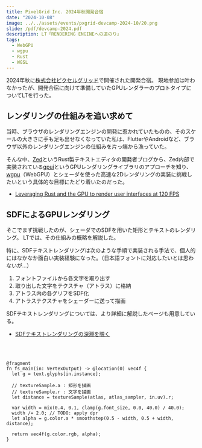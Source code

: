```yaml
---
title: PixelGrid Inc. 2024年秋開発合宿
date: "2024-10-08"
image: ../../assets/events/pxgrid-devcamp-2024-10/20.png
slide: /pdf/devcamp-2024.pdf
description: LT「RENDERING ENGINEへの道のり」
tags:
  - WebGPU
  - wgpu
  - Rust
  - WGSL
---
```




2024年秋に[株式会社ピクセルグリッド](https://www.pxgrid.com/)で開催された開発合宿。
現地参加は叶わなかったが、開発合宿に向けて準備していたGPUレンダラーのプロトタイプについてLTを行った。

## レンダリングの仕組みを追い求めて

当時、ブラウザのレンダリングエンジンの開発に惹かれていたものの、そのスケールの大きさに手も足も出せなくなっていた私は、FlutterやAndroidなど、ブラウザ以外のレンダリングエンジンの仕組みを片っ端から漁っていた。

そんな中、[Zed](https://zed.dev/)というRust製テキストエディタの開発者ブログから、Zed内部で実装されている[gpui](https://www.gpui.rs/)というGPUレンダリングライブラリのアプローチを知り、[wgpu](https://wgpu.rs/)（WebGPU）とシェーダを使った高速な2Dレンダリングの実装に挑戦したいという具体的な目標にたどり着いたのだった。

- [Leveraging Rust and the GPU to render user interfaces at 120 FPS](https://zed.dev/blog/videogame)

## SDFによるGPUレンダリング

そこでまず挑戦したのが、シェーダでのSDFを用いた矩形とテキストのレンダリング。
LTでは、その仕組みの概略を解説した。

特に、SDFテキストレンダリングは次のような手順で実装される手法で、個人的にはなかなか面白い実装経験になった。（日本語フォントに対応したいとは思わないが…）

1. フォントファイルから各文字を取り出す
2. 取り出した文字をテクスチャ（アトラス）に格納
3. アトラス内の各グリフをSDF化
4. アトラステクスチャをシェーダーに送って描画

SDFテキストレンダリングについては、より詳細に解説したページも用意している。

- [SDFテキストレンダリングの深淵を覗く](/recipes/sdf-text-rendering)

<br />
<GridGallery col={3} sp_col={4}>
  <Image class="-c-span-1 -sp-c-span-2-4" alt="" src={img_Atlas} />
  <Image class="-c-span-1 -sp-c-span-2-3" alt="" src={img_AtlasGlyph} />
  <Image class="-c-span-1 -sp-c-span-2-5" alt="" src={img_AtlasGlyphSdf} />
</GridGallery>

```wgsl
@fragment
fn fs_main(in: VertexOutput) -> @location(0) vec4f {
  let g = text.glyphs[in.instance];

  // textureSample.a : 矩形を描画
  // textureSample.r : 文字を描画
  let distance = textureSample(atlas, atlas_sampler, in.uv).r;

  var width = mix(0.4, 0.1, clamp(g.font_size, 0.0, 40.0) / 40.0);
  width /= 2.0; // TODO: apply dpr
  let alpha = g.color.a * smoothstep(0.5 - width, 0.5 + width, distance);

  return vec4f(g.color.rgb, alpha);
}
```
